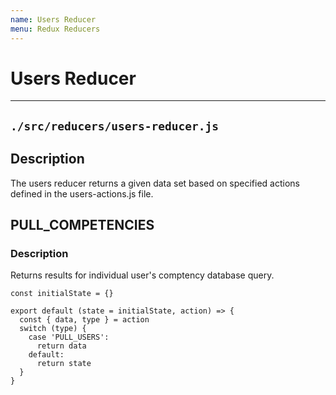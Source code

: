```yaml
---
name: Users Reducer
menu: Redux Reducers
---
```


# Users Reducer
---
## ```./src/reducers/users-reducer.js```
## Description
The users reducer returns a given data set based on specified actions defined in the users-actions.js file. 

## PULL_COMPETENCIES

### Description
Returns results for individual user's comptency database query.

```
const initialState = {}

export default (state = initialState, action) => {
  const { data, type } = action
  switch (type) {
    case 'PULL_USERS':
      return data
    default:
      return state
  }
}
```